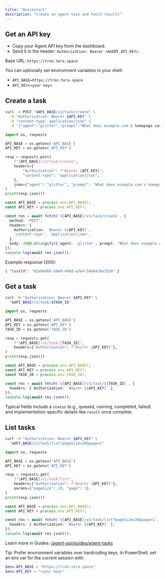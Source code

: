 ```yaml
---
title: "Quickstart"
description: "Create an agent task and fetch results"
---
```


## Get an API key

- Copy your Agent API key from the dashboard.
- Send it in the header: `Authorization: Bearer <AGENT_API_KEY>`.

Base URL: `https://tron.tera.space`

You can optionally set environment variables in your shell:

- `API_BASE=https://tron.tera.space`
- `API_KEY=<your key>`

## Create a task

<CodeGroup>

```bash cURL
curl -X POST "$API_BASE/v1/task/create" \
  -H "Authorization: Bearer $API_KEY" \
  -H "content-type: application/json" \
  -d '{"agent":"glitter","prompt":"What does example.com's homepage say?","mode":"text","stepLimit":10}'
```

```python Python
import os, requests

API_BASE = os.getenv('API_BASE')
API_KEY = os.getenv('API_KEY')

resp = requests.post(
    f"{API_BASE}/v1/task/create",
    headers={
        "Authorization": f"Bearer {API_KEY}",
        "content-type": "application/json",
    },
    json={"agent": "glitter", "prompt": "What does example.com's homepage say?", "mode": "text", "stepLimit": 10},
)
print(resp.json())
```

```typescript TypeScript
const API_BASE = process.env.API_BASE!;
const API_KEY = process.env.API_KEY!;

const res = await fetch(`${API_BASE}/v1/task/create`, {
  method: 'POST',
  headers: {
    Authorization: `Bearer ${API_KEY}`,
    'content-type': 'application/json',
  },
  body: JSON.stringify({ agent: 'glitter', prompt: "What does example.com's homepage say?", mode: 'text', stepLimit: 10 }),
});
console.log(await res.json());
```

</CodeGroup>

Example response (200):

```json
{ "taskId": "02a94d68-b9e9-49bd-a3e4-54b8426e3550" }
```

## Get a task

<CodeGroup>

```bash cURL
curl -H "Authorization: Bearer $API_KEY" \
  "$API_BASE/v1/task/$TASK_ID"
```

```python Python
import os, requests

API_BASE = os.getenv('API_BASE')
API_KEY = os.getenv('API_KEY')
TASK_ID = os.getenv('TASK_ID')

resp = requests.get(
    f"{API_BASE}/v1/task/{TASK_ID}",
    headers={"Authorization": f"Bearer {API_KEY}"},
)
print(resp.json())
```

```typescript TypeScript
const API_BASE = process.env.API_BASE!;
const API_KEY = process.env.API_KEY!;
const TASK_ID = process.env.TASK_ID!;

const res = await fetch(`${API_BASE}/v1/task/${TASK_ID}`, {
  headers: { Authorization: `Bearer ${API_KEY}` },
});
console.log(await res.json());
```

</CodeGroup>

Typical fields include a `status` (e.g., queued, running, completed, failed) and implementation-specific details like `result` once complete.

## List tasks

<CodeGroup>

```bash cURL
curl -H "Authorization: Bearer $API_KEY" \
  "$API_BASE/v1/task/list?pageSize=20&page=1"
```

```python Python
import os, requests

API_BASE = os.getenv('API_BASE')
API_KEY = os.getenv('API_KEY')

resp = requests.get(
    f"{API_BASE}/v1/task/list",
    headers={"Authorization": f"Bearer {API_KEY}"},
    params={"pageSize": 20, "page": 1},
)
print(resp.json())
```

```typescript TypeScript
const API_BASE = process.env.API_BASE!;
const API_KEY = process.env.API_KEY!;

const res = await fetch(`${API_BASE}/v1/task/list?pageSize=20&page=1`, {
  headers: { Authorization: `Bearer ${API_KEY}` },
});
console.log(await res.json());
```

</CodeGroup>

Learn more in Guides: [/agent-api/guides/agent-tasks](/agent-api/guides/agent-tasks)

Tip: Prefer environment variables over hardcoding keys. In PowerShell, set an env var for the current session with:

```powershell
$env:API_BASE = "https://tron.tera.space"
$env:API_KEY = "<your key>"
```
